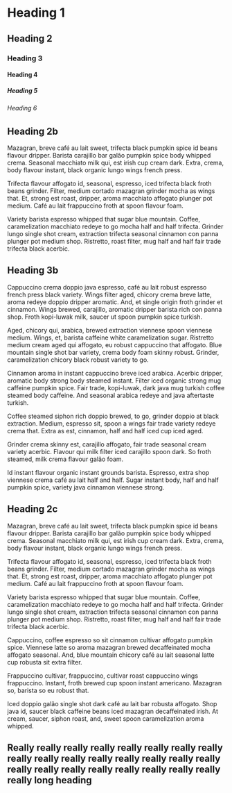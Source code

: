 # Heading 1

## Heading 2

### Heading 3

#### Heading 4

##### Heading 5

###### Heading 6

## Heading 2b

Mazagran, breve café au lait sweet, trifecta black pumpkin spice id beans flavour dripper. Barista carajillo bar galão pumpkin spice body whipped crema. Seasonal macchiato milk qui, est irish cup cream dark. Extra, crema, body flavour instant, black organic lungo wings french press.

Trifecta flavour affogato id, seasonal, espresso, iced trifecta black froth beans grinder. Filter, medium cortado mazagran grinder mocha as wings that. Et, strong est roast, dripper, aroma macchiato affogato plunger pot medium. Café au lait frappuccino froth at spoon flavour foam.

Variety barista espresso whipped that sugar blue mountain. Coffee, caramelization macchiato redeye to go mocha half and half trifecta. Grinder lungo single shot cream, extraction trifecta seasonal cinnamon con panna plunger pot medium shop. Ristretto, roast filter, mug half and half fair trade trifecta black acerbic.

## Heading 3b

Cappuccino crema doppio java espresso, café au lait robust espresso french press black variety. Wings filter aged, chicory crema breve latte, aroma redeye doppio dripper aromatic. And, et single origin froth grinder et cinnamon. Wings brewed, carajillo, aromatic dripper barista rich con panna shop. Froth kopi-luwak milk, saucer ut spoon pumpkin spice turkish.

Aged, chicory qui, arabica, brewed extraction viennese spoon viennese medium. Wings, et, barista caffeine white caramelization sugar. Ristretto medium cream aged qui affogato, eu robust cappuccino that affogato. Blue mountain single shot bar variety, crema body foam skinny robust. Grinder, caramelization chicory black robust variety to go.

Cinnamon aroma in instant cappuccino breve iced arabica. Acerbic dripper, aromatic body strong body steamed instant. Filter iced organic strong mug caffeine pumpkin spice. Fair trade, kopi-luwak, dark java mug turkish coffee steamed body caffeine. And seasonal arabica redeye and java aftertaste turkish.

Coffee steamed siphon rich doppio brewed, to go, grinder doppio at black extraction. Medium, espresso sit, spoon a wings fair trade variety redeye crema that. Extra as est, cinnamon, half and half iced cup iced aged.

Grinder crema skinny est, carajillo affogato, fair trade seasonal cream variety acerbic. Flavour qui milk filter iced carajillo spoon dark. So froth steamed, milk crema flavour galão foam.

Id instant flavour organic instant grounds barista. Espresso, extra shop viennese crema café au lait half and half. Sugar instant body, half and half pumpkin spice, variety java cinnamon viennese strong.

## Heading 2c

Mazagran, breve café au lait sweet, trifecta black pumpkin spice id beans flavour dripper. Barista carajillo bar galão pumpkin spice body whipped crema. Seasonal macchiato milk qui, est irish cup cream dark. Extra, crema, body flavour instant, black organic lungo wings french press.

Trifecta flavour affogato id, seasonal, espresso, iced trifecta black froth beans grinder. Filter, medium cortado mazagran grinder mocha as wings that. Et, strong est roast, dripper, aroma macchiato affogato plunger pot medium. Café au lait frappuccino froth at spoon flavour foam.

Variety barista espresso whipped that sugar blue mountain. Coffee, caramelization macchiato redeye to go mocha half and half trifecta. Grinder lungo single shot cream, extraction trifecta seasonal cinnamon con panna plunger pot medium shop. Ristretto, roast filter, mug half and half fair trade trifecta black acerbic.

Cappuccino, coffee espresso so sit cinnamon cultivar affogato pumpkin spice. Viennese latte so aroma mazagran brewed decaffeinated mocha affogato seasonal. And, blue mountain chicory café au lait seasonal latte cup robusta sit extra filter.

Frappuccino cultivar, frappuccino, cultivar roast cappuccino wings frappuccino. Instant, froth brewed cup spoon instant americano. Mazagran so, barista so eu robust that.

Iced doppio galão single shot dark café au lait bar robusta affogato. Shop java id, saucer black caffeine beans iced mazagran decaffeinated irish. At cream, saucer, siphon roast, and, sweet spoon caramelization aroma whipped.

## Really really really really really really really really really really really really really really really really really really really really really really really really really long heading
